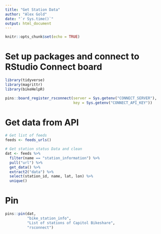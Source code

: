 ```yaml
---
title: "Get Station Data"
author: "Alex Gold"
date: "`r Sys.time()`"
output: html_document
---
```


```r
knitr::opts_chunk$set(echo = TRUE)
```

# Set up packages and connect to RStudio Connect board
```r
library(tidyverse)
library(magrittr)
library(bikeHelpR)

pins::board_register_rsconnect(server = Sys.getenv("CONNECT_SERVER"),
                               key = Sys.getenv("CONNECT_API_KEY"))
```

# Get data from API
```r
# Get list of feeds
feeds <- feeds_urls()

# Get station status Data and clean
dat <- feeds %>% 
  filter(name == "station_information") %>%
  pull("url") %>%
  get_data() %>%
  extract2("data") %>%
  select(station_id, name, lat, lon) %>%
  unique()
```

# Pin
```r
pins::pin(dat, 
          "bike_station_info", 
          "List of stations of Capitol Bikeshare", 
          "rsconnect")
```

